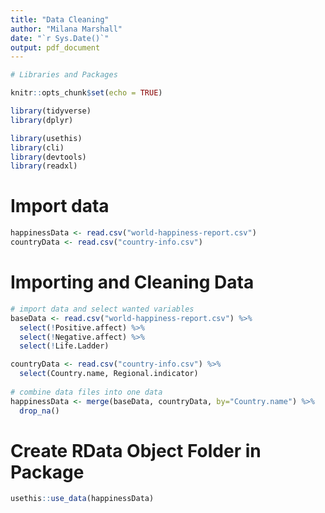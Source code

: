 ```yaml
---
title: "Data Cleaning"
author: "Milana Marshall"
date: "`r Sys.Date()`"
output: pdf_document
---
```



```r
# Libraries and Packages

knitr::opts_chunk$set(echo = TRUE)

library(tidyverse)
library(dplyr)

library(usethis)
library(cli)
library(devtools)
library(readxl)
```


# Import data
```r
happinessData <- read.csv("world-happiness-report.csv")
countryData <- read.csv("country-info.csv")
```


# Importing and Cleaning Data
```r

# import data and select wanted variables
baseData <- read.csv("world-happiness-report.csv") %>% 
  select(!Positive.affect) %>%
  select(!Negative.affect) %>%
  select(!Life.Ladder)

countryData <- read.csv("country-info.csv") %>%
  select(Country.name, Regional.indicator)
  
# combine data files into one data
happinessData <- merge(baseData, countryData, by="Country.name") %>%
  drop_na()

```


# Create RData Object Folder in Package
```r
usethis::use_data(happinessData)
```

